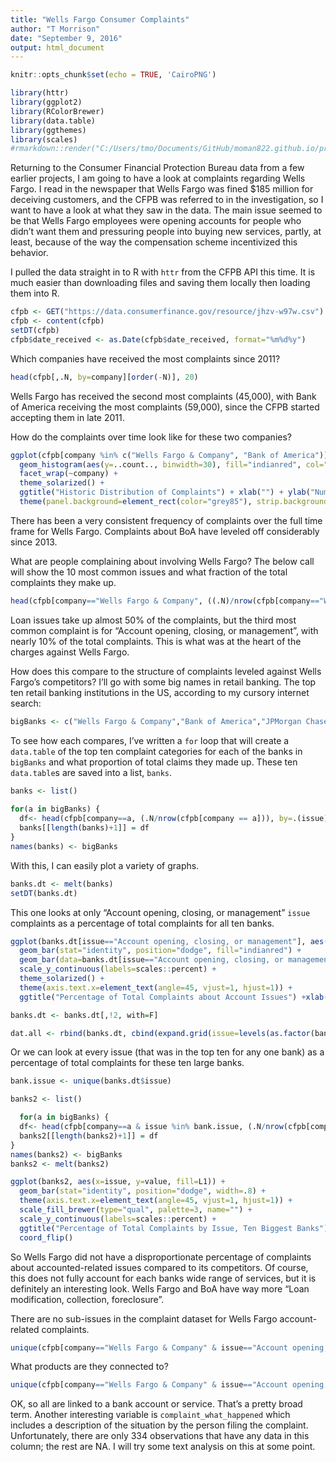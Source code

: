 ```yaml
---
title: "Wells Fargo Consumer Complaints"
author: "T Morrison"
date: "September 9, 2016"
output: html_document
---
```


```r
knitr::opts_chunk$set(echo = TRUE, 'CairoPNG')
```

```r
library(httr)
library(ggplot2)
library(RColorBrewer)
library(data.table)
library(ggthemes)
library(scales)
#rmarkdown::render("C:/Users/tmo/Documents/GitHub/moman822.github.io/projects/CFPB/CFPB3.Rmd")
```

Returning to the Consumer Financial Protection Bureau data from a few earlier projects, I am going to have a look at complaints regarding Wells Fargo. I read in the newspaper that Wells Fargo was fined $185 million for deceiving customers, and the CFPB was referred to in the investigation, so I want to have a look at what they saw in the data. The main issue seemed to be that Wells Fargo employees were opening accounts for people who didn't want them and pressuring people into buying new services, partly, at least, because of the way the compensation scheme incentivized this behavior.

I pulled the data straight in to R with `httr` from the CFPB API this time. It is much easier than downloading files and saving them locally then loading them into R.
```r
cfpb <- GET("https://data.consumerfinance.gov/resource/jhzv-w97w.csv")
cfpb <- content(cfpb)
setDT(cfpb)
cfpb$date_received <- as.Date(cfpb$date_received, format="%m%d%y")
```

Which companies have received the most complaints since 2011?

```r
head(cfpb[,.N, by=company][order(-N)], 20)

```

Wells Fargo has received the second most complaints (45,000), with Bank of America receiving the most complaints (59,000), since the CFPB started accepting them in late 2011. 

How do the complaints over time look like for these two companies?

```r
ggplot(cfpb[company %in% c("Wells Fargo & Company", "Bank of America")], aes(x=date_received)) +
  geom_histogram(aes(y=..count.., binwidth=30), fill="indianred", col="white") +
  facet_wrap(~company) +
  theme_solarized() +
  ggtitle("Historic Distribution of Complaints") + xlab("") + ylab("Number of Complaints") +
  theme(panel.background=element_rect(color="grey85"), strip.background=element_rect(fill=NA, color=NA))
```

There has been a very consistent frequency of complaints over the full time frame for Wells Fargo. Complaints about BoA have leveled off considerably since 2013.

What are people complaining about involving Wells Fargo? The below call will show the 10 most common issues and what fraction of the total complaints they make up.

```r
head(cfpb[company=="Wells Fargo & Company", ((.N)/nrow(cfpb[company=="Wells Fargo & Company"])), by=issue][order(-V1)], 10)
```

Loan issues take up almost 50% of the complaints, but the third most common complaint is for "Account opening, closing, or management", with nearly 10% of the total complaints. This is what was at the heart of the charges against Wells Fargo.

How does this compare to the structure of complaints leveled against Wells Fargo's competitors? I'll go with some big names in retail banking. The top ten retail banking institutions in the US, according to my cursory internet search:

```r
bigBanks <- c("Wells Fargo & Company","Bank of America","JPMorgan Chase & Co.","Citibank","U.S. Bancorp","PNC Bank N.A.","SunTrust Banks, Inc.","Capital One","TD Bank US Holding Company","Fifth Third Financial Corporation")
```

To see how each compares, I've written a `for` loop that will create a `data.table` of the top ten complaint categories for each of the banks in `bigBanks` and what proportion of total claims they made up. These ten `data.table`s are saved into a list, `banks`.

```r
banks <- list()
  
for(a in bigBanks) {
  df<- head(cfpb[company==a, (.N/nrow(cfpb[company == a])), by=.(issue)][order(-V1)], 10)
  banks[[length(banks)+1]] = df
}
names(banks) <- bigBanks
```


With this, I can easily plot a variety of graphs.
```r
banks.dt <- melt(banks)
setDT(banks.dt)
```

This one looks at only "Account opening, closing, or management" `issue` complaints as a percentage of total complaints for all ten banks.
```r
ggplot(banks.dt[issue=="Account opening, closing, or management"], aes(x=L1, y=value)) +
  geom_bar(stat="identity", position="dodge", fill="indianred") +
  geom_bar(data=banks.dt[issue=="Account opening, closing, or management" & L1=="Wells Fargo & Company"], aes(x=L1, y=value), fill="cyan3", stat="identity", position="dodge") +
  scale_y_continuous(labels=scales::percent) +
  theme_solarized() +
  theme(axis.text.x=element_text(angle=45, vjust=1, hjust=1)) +
  ggtitle("Percentage of Total Complaints about Account Issues") +xlab("") + ylab("")
```

```r
banks.dt <- banks.dt[,!2, with=F]

dat.all <- rbind(banks.dt, cbind(expand.grid(issue=levels(as.factor(banks.dt$issue)), L1=levels(as.factor(banks.dt$L1)), value=NA)))
```

Or we can look at every issue (that was in the top ten for any one bank) as a percentage of total complaints for these ten large banks.

```r
bank.issue <- unique(banks.dt$issue)

banks2 <- list()

  for(a in bigBanks) {
  df<- head(cfpb[company==a & issue %in% bank.issue, (.N/nrow(cfpb[company == a])), by=.(issue)][order(V1)],20)
  banks2[[length(banks2)+1]] = df
}
names(banks2) <- bigBanks
banks2 <- melt(banks2)
```

```r
ggplot(banks2, aes(x=issue, y=value, fill=L1)) +
  geom_bar(stat="identity", position="dodge", width=.8) +
  theme(axis.text.x=element_text(angle=45, vjust=1, hjust=1)) +
  scale_fill_brewer(type="qual", palette=3, name="") +
  scale_y_continuous(labels=scales::percent) +
  ggtitle("Percentage of Total Complaints by Issue, Ten Biggest Banks") +ylab("") + xlab("") +
  coord_flip()
```

So Wells Fargo did not have a disproportionate percentage of complaints about accounted-related issues compared to its competitors. Of course, this does not fully account for each banks wide range of services, but it is definitely an interesting look. Wells Fargo and BoA have way more "Loan modification, collection, foreclosure".

There are no sub-issues in the complaint dataset for Wells Fargo account-related complaints.

```r
unique(cfpb[company=="Wells Fargo & Company" & issue=="Account opening, closing, or management"]$sub_issue)
```

What products are they connected to?

```r
unique(cfpb[company=="Wells Fargo & Company" & issue=="Account opening, closing, or management"]$product)
```


OK, so all are linked to a bank account or service. That's a pretty broad term. Another interesting variable is `complaint_what_happened` which includes a description of the situation by the person filing the complaint. Unfortunately, there are only 334 observations that have any data in this column; the rest are NA. I will try some text analysis on this at some point.






